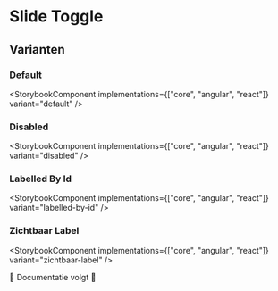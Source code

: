 
# Slide Toggle

## Varianten

### Default

<StorybookComponent implementations={["core", "angular", "react"]} variant="default" />

### Disabled

<StorybookComponent implementations={["core", "angular", "react"]} variant="disabled" />

### Labelled By Id

<StorybookComponent implementations={["core", "angular", "react"]} variant="labelled-by-id" />

### Zichtbaar Label

<StorybookComponent implementations={["core", "angular", "react"]} variant="zichtbaar-label" />

🚧 Documentatie volgt 🚧

